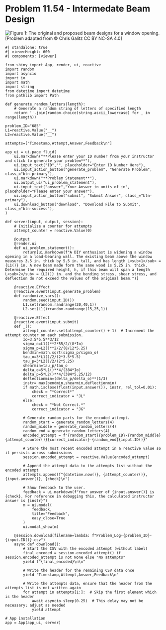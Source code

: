 # Problem 11.54 - Intermedate Beam Design {.unnumbered}

![Figure 1: The original and proposed beam designs for a window opening.](images/685.png){fig-alt="Picture with the original and proposed beam designs for a window opening. The original beam design has a length of L1, a width of 3.5 in and a height of 5.5 in. The proposed beam design has a length of L2, a width of 5.25 in and a height of h."}
\[Problem adapted from © Chris Galitz CC BY NC-SA 4.0\]
```shinylive-python
#| standalone: true
#| viewerHeight: 600
#| components: [viewer]

from shiny import App, render, ui, reactive
import random
import asyncio
import io
import math
import string
from datetime import datetime
from pathlib import Path

def generate_random_letters(length):
    # Generate a random string of letters of specified length
    return ''.join(random.choice(string.ascii_lowercase) for _ in range(length))  

problem_ID="685"
L1=reactive.Value("__")
L2=reactive.Value("__")
  
attempts=["Timestamp,Attempt,Answer,Feedback\n"]

app_ui = ui.page_fluid(
    ui.markdown("**Please enter your ID number from your instructor and click to generate your problem**"),
    ui.input_text("ID","", placeholder="Enter ID Number Here"),
    ui.input_action_button("generate_problem", "Generate Problem", class_="btn-primary"),
    ui.markdown("**Problem Statement**"),
    ui.output_ui("ui_problem_statement"),
    ui.input_text("answer","Your Answer in units of in", placeholder="Please enter your answer"),
    ui.input_action_button("submit", "Submit Answer", class_="btn-primary"),
    ui.download_button("download", "Download File to Submit", class_="btn-success"),
)

def server(input, output, session):
    # Initialize a counter for attempts
    attempt_counter = reactive.Value(0)

    @output
    @render.ui
    def ui_problem_statement():
        return[ui.markdown(f"A DIY enthusiast is widening a window opening in a load-bearing wall. The existing beam above the window measures 3.5 in. thick by 5.5 in. tall, and has length L<sub>1</sub> = {L1()} in. A new beam made form the same wood is 5.25 in. thick. Determine the required height, h, if this beam will span a length L<sub>2</sub> = {L2()} in. and the bending stress, shear stress, and deflection do not exceed the values of the original beam.")]
    
    @reactive.Effect
    @reactive.event(input.generate_problem)
    def randomize_vars():
        random.seed(input.ID())
        L1.set(random.randrange(20,40,1))
        L2.set(L1()+random.randrange(15,25,1))
        
    @reactive.Effect
    @reactive.event(input.submit)
    def _():
        attempt_counter.set(attempt_counter() + 1)  # Increment the attempt counter on each submission.
        Io=3.5*5.5**3/12
        sigma_o=L1()**2*55/2/(8*Io)
        sigma_p=L2()**2/2/(8/12*5.25)
        bendmin=math.sqrt(sigma_p/sigma_o)
        tau_o=3*L1()/2/(2*3.5*5.5)
        tau_p=3*L2()/2/(2*5.25)
        shearmin=tau_p/tau_o
        delta_o=5*L1()**4/(384*Io)
        delta_p=5*L2()**4/(384*5.25/12)
        deflectionmin=(delta_p/delta_o)**(1/3)
        instr= max(bendmin,shearmin,deflectionmin)
        if math.isclose(float(input.answer()), instr, rel_tol=0.01):
            check = "*Correct*"
            correct_indicator = "JL"
        else:
            check = "*Not Correct.*"
            correct_indicator = "JG"

        # Generate random parts for the encoded attempt.
        random_start = generate_random_letters(4)
        random_middle = generate_random_letters(4)
        random_end = generate_random_letters(4)
        encoded_attempt = f"{random_start}{problem_ID}-{random_middle}{attempt_counter()}{correct_indicator}-{random_end}{input.ID()}"

        # Store the most recent encoded attempt in a reactive value so it persists across submissions
        session.encoded_attempt = reactive.Value(encoded_attempt)

        # Append the attempt data to the attempts list without the encoded attempt
        attempts.append(f"{datetime.now()}, {attempt_counter()}, {input.answer()}, {check}\n")

        # Show feedback to the user.
        feedback = ui.markdown(f"Your answer of {input.answer()} is {check}. For reference in debugging this, the calculated instructor answer is {instr}")
        m = ui.modal(
            feedback,
            title="Feedback",
            easy_close=True
        )
        ui.modal_show(m)

    @session.download(filename=lambda: f"Problem_Log-{problem_ID}-{input.ID()}.csv")
    async def download():
        # Start the CSV with the encoded attempt (without label)
        final_encoded = session.encoded_attempt() if session.encoded_attempt is not None else "No attempts"
        yield f"{final_encoded}\n\n"
        
        # Write the header for the remaining CSV data once
        yield "Timestamp,Attempt,Answer,Feedback\n"
        
        # Write the attempts data, ensure that the header from the attempts list is not written again
        for attempt in attempts[1:]:  # Skip the first element which is the header
            await asyncio.sleep(0.25)  # This delay may not be necessary; adjust as needed
            yield attempt

# App installation
app = App(app_ui, server)
```
